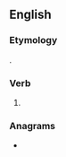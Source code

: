 ==English==

===Etymology===
{{suffix|bite|est|lang=en}}.

===Verb===
{{head|en|verb form}}

# {{en-archaic second-person singular of|bite}}

===Anagrams===
* {{anagrams|en|a=beistt|bitset}}